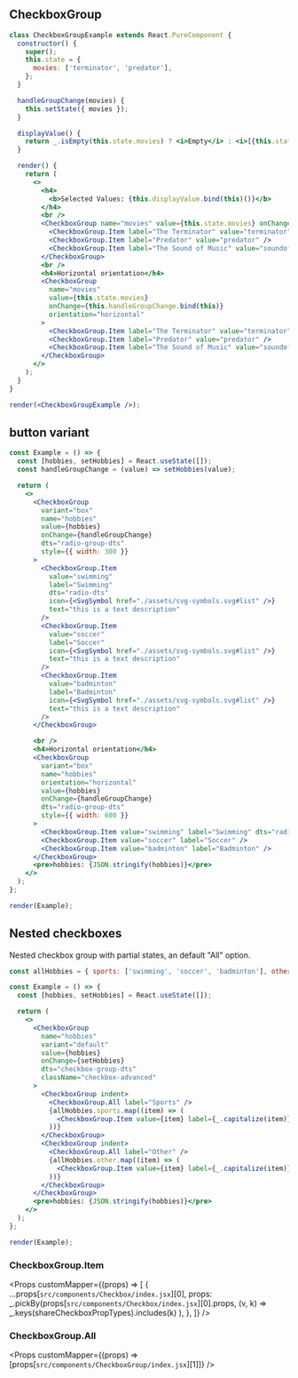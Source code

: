 
## CheckboxGroup

```jsx live=true
class CheckboxGroupExample extends React.PureComponent {
  constructor() {
    super();
    this.state = {
      movies: ['terminator', 'predator'],
    };
  }

  handleGroupChange(movies) {
    this.setState({ movies });
  }

  displayValue() {
    return _.isEmpty(this.state.movies) ? <i>Empty</i> : <i>[{this.state.movies.join(' ')}]</i>;
  }

  render() {
    return (
      <>
        <h4>
          <b>Selected Values: {this.displayValue.bind(this)()}</b>
        </h4>
        <br />
        <CheckboxGroup name="movies" value={this.state.movies} onChange={this.handleGroupChange.bind(this)}>
          <CheckboxGroup.Item label="The Terminator" value="terminator" />
          <CheckboxGroup.Item label="Predator" value="predator" />
          <CheckboxGroup.Item label="The Sound of Music" value="soundofmusic" />
        </CheckboxGroup>
        <br />
        <h4>Horizontal orientation</h4>
        <CheckboxGroup
          name="movies"
          value={this.state.movies}
          onChange={this.handleGroupChange.bind(this)}
          orientation="horizontal"
        >
          <CheckboxGroup.Item label="The Terminator" value="terminator" />
          <CheckboxGroup.Item label="Predator" value="predator" />
          <CheckboxGroup.Item label="The Sound of Music" value="soundofmusic" />
        </CheckboxGroup>
      </>
    );
  }
}

render(<CheckboxGroupExample />);
```

## button variant

```jsx live=true
const Example = () => {
  const [hobbies, setHobbies] = React.useState([]);
  const handleGroupChange = (value) => setHobbies(value);

  return (
    <>
      <CheckboxGroup
        variant="box"
        name="hobbies"
        value={hobbies}
        onChange={handleGroupChange}
        dts="radio-group-dts"
        style={{ width: 300 }}
      >
        <CheckboxGroup.Item
          value="swimming"
          label="Swimming"
          dts="radio-dts"
          icon={<SvgSymbol href="./assets/svg-symbols.svg#list" />}
          text="this is a text description"
        />
        <CheckboxGroup.Item
          value="soccer"
          label="Soccer"
          icon={<SvgSymbol href="./assets/svg-symbols.svg#list" />}
          text="this is a text description"
        />
        <CheckboxGroup.Item
          value="badminton"
          label="Badminton"
          icon={<SvgSymbol href="./assets/svg-symbols.svg#list" />}
          text="this is a text description"
        />
      </CheckboxGroup>

      <br />
      <h4>Horizontal orientation</h4>
      <CheckboxGroup
        variant="box"
        name="hobbies"
        orientation="horizontal"
        value={hobbies}
        onChange={handleGroupChange}
        dts="radio-group-dts"
        style={{ width: 600 }}
      >
        <CheckboxGroup.Item value="swimming" label="Swimming" dts="radio-dts" />
        <CheckboxGroup.Item value="soccer" label="Soccer" />
        <CheckboxGroup.Item value="badminton" label="Badminton" />
      </CheckboxGroup>
      <pre>hobbies: {JSON.stringify(hobbies)}</pre>
    </>
  );
};

render(Example);
```

## Nested checkboxes

Nested checkbox group with partial states, an default "All" option.

```jsx live=true
const allHobbies = { sports: ['swimming', 'soccer', 'badminton'], other: ['stamps'] };

const Example = () => {
  const [hobbies, setHobbies] = React.useState([]);

  return (
    <>
      <CheckboxGroup
        name="hobbies"
        variant="default"
        value={hobbies}
        onChange={setHobbies}
        dts="checkbox-group-dts"
        className="checkbox-advanced"
      >
        <CheckboxGroup indent>
          <CheckboxGroup.All label="Sports" />
          {allHobbies.sports.map((item) => (
            <CheckboxGroup.Item value={item} label={_.capitalize(item)} />
          ))}
        </CheckboxGroup>
        <CheckboxGroup indent>
          <CheckboxGroup.All label="Other" />
          {allHobbies.other.map((item) => (
            <CheckboxGroup.Item value={item} label={_.capitalize(item)} />
          ))}
        </CheckboxGroup>
      </CheckboxGroup>
      <pre>hobbies: {JSON.stringify(hobbies)}</pre>
    </>
  );
};

render(Example);
```

<Props componentName="CheckboxGroup" />

### CheckboxGroup.Item

<Props
  customMapper={(props) => [
    {
      ...props[`src/components/Checkbox/index.jsx`][0],
      props: _.pickBy(props[`src/components/Checkbox/index.jsx`][0].props, (v, k) =>
        _.keys(shareCheckboxPropTypes).includes(k)
      ),
    },
  ]}
/>
<br />

### CheckboxGroup.All

<Props customMapper={(props) => [props[`src/components/CheckboxGroup/index.jsx`][1]]} />

